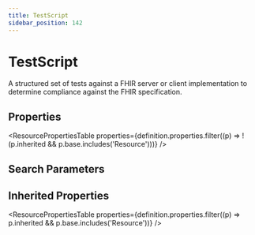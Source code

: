 ```yaml
---
title: TestScript
sidebar_position: 142
---
```



# TestScript

A structured set of tests against a FHIR server or client implementation to determine compliance against the FHIR specification.

## Properties

<ResourcePropertiesTable properties={definition.properties.filter((p) => !(p.inherited && p.base.includes('Resource')))} />

## Search Parameters

<SearchParamsTable searchParams={definition.searchParameters} />

## Inherited Properties

<ResourcePropertiesTable properties={definition.properties.filter((p) => p.inherited && p.base.includes('Resource'))} />


